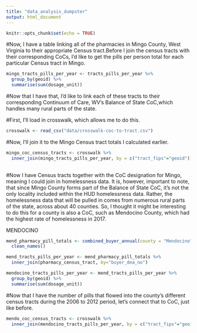 ```yaml
---
title: "data_analysis_dumpster"
output: html_document
---
```


```r
knitr::opts_chunk$set(echo = TRUE)
```


#Now, I have a table linking all of the pharmacies in Mingo County, West Virginia to their appropriate Census tract.Before I join the census tracts with their corresponding CoCs, I'd like to get the pills per person total for each particular Census tract in Mingo.

```r
mingo_tracts_pills_per_year <- tracts_pills_per_year %>%
  group_by(geoid) %>%
  summarise(sum(dosage_unit))

```

#Now that I have that, I'd like to link each of these tracts to their corresponding Continuum of Care, WV's Balance of State CoC,which handles many rural parts of the state.

#First, I'll load in crosswalk, which allows me to do this.

```r
crosswalk <- read_csv("data/crosswalk-coc-to-tract.csv")
```
#Now, I'll join it to the Mingo Census tract totals I calculated earlier.

```r
mingo_coc_census_tracts <- crosswalk %>%
  inner_join(mingo_tracts_pills_per_year, by = c("tract_fips"="geoid"))
  
```

#Now I have Census tracts together with the CoC designation for Mingo, meaning I could join in homelessness data. It is, however, important to note, that since Mingo County forms part of the Balance of State CoC, it's not the only locality included within the HUD homelessness data. Rather, the homelessness data that will be pulled in comes from numerous rural parts of the state, across about 40 counties. So, I thought it might be interesting to do this for a county is also a CoC, such as Mendocino County, which had the highest rate of homelessness in 2017.

MENDOCINO

```r
mend_pharmacy_pill_totals <- combined_buyer_annual(county = "Mendocino", state = "CA", key = key) %>%
  clean_names()

mend_tracts_pills_per_year <- mend_pharmacy_pill_totals %>%
  inner_join(pharmacy_census_tract, by="buyer_dea_no")

mendocino_tracts_pills_per_year <- mend_tracts_pills_per_year %>%
  group_by(geoid) %>%
  summarise(sum(dosage_unit))

```

#Now that I have the number of pills that flowed into the county's different census tracts during the 2006 to 2012 period, let's connect that to CoC, just like before.

```r
mendo_coc_census_tracts <- crosswalk %>%
  inner_join(mendocino_tracts_pills_per_year, by = c("tract_fips"="geoid"))
```